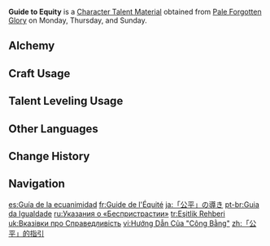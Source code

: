 {{Item Infobox
|id          = 104339
|image       = Item Guide to Equity.png
|type        = Character Talent Materials
|group2       = Talent Books
|invCategory = Character Development Items
|group       = Equity Books
|quality     = 3
|description = The shore of the [[Nation of Water]] is equity.<br>Equity is the foundation upon which Fontaine was founded. Equity forms the standard of the law. If law loses the essence of equity, it will become a chessboard played for profit.
|day1        = Monday
|day2        = Thursday
|day3        = Sunday
|source1     = Pale Forgotten Glory
|source2     = [[Crafting]]
}}
'''Guide to Equity''' is a [[Character Talent Material]] obtained from [[Pale Forgotten Glory]] on Monday, Thursday, and Sunday.

==Alchemy==
{{Recipe
|type = Crafting
|Teachings of Equity = 3
|Mora = 175
|sort = Teachings of Equity;Mora
}}

==Craft Usage==
{{Craft Usage}}

==Talent Leveling Usage==
{{Talent Leveling Usage}}

==Other Languages==
{{Other Languages
|en       = Guide to Equity
|zhs      = 「公平」的指引
|zhs_rm   = "Gōngpíng" de Zhǐyǐn
|zht      = 「公平」的指引
|zht_rm   = "Gōngpíng" de Zhǐyǐn
|zh_tl    = Guide to "Fairness"
|ja       = 「公平」の導き
|ja_rm    = "Kouhei" no Michibiki
|ja_tl    = Guide to "Impartiality"
|ko       = 「공평」의 인도
|ko_rm    = 
|ko_tl    = 
|es       = Guía de la ecuanimidad
|es_tl    = Guide of Equanimity
|fr       = Guide de l'Équité
|fr_tl    = Guide of Equity
|ru       = Указания о «Беспристрастии»
|ru_tl    = Instructions of "Impartiality"
|th       = Guide to Equity
|vi       = Hướng Dẫn Của "Công Bằng"
|vi_tl    = 
|de       = Anleitung zur „Fairness“
|de_tl    = Guide to "Fairness"
|id       = Guide to Equity
|pt       = Guia da Igualdade
|pt_tl    = Guide of Equality
|tr       = Eşitlik Rehberi
|tr_tl    = Equity Guide
|it       = Guida all'equità
|it_tl    = 
}}

==Change History==
{{Change History|4.0}}

==Navigation ==
{{Development Item Navbox|Character Talent Materials}}

[[es:Guía de la ecuanimidad]]
[[fr:Guide de l'Équité]]
[[ja:「公平」の導き]]
[[pt-br:Guia da Igualdade]]
[[ru:Указания о «Беспристрастии»]]
[[tr:Eşitlik Rehberi]]
[[uk:Вказівки про Справедливість]]
[[vi:Hướng Dẫn Của "Công Bằng"]]
[[zh:「公平」的指引]]